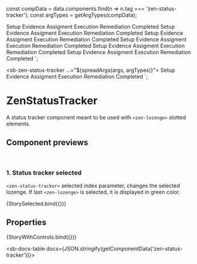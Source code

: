 
const compData = data.components.find(n => n.tag === 'zen-status-tracker');
const argTypes = getArgTypes(compData);

<Meta title="Navigation/Status Tracker" component="zen-status-tracker" argTypes={argTypes} />

  <sb-zen-space vertical spacing="lg">
    <sb-zen-status-tracker selected="0">
      <sb-zen-lozenge>Setup</sb-zen-lozenge>
      <sb-zen-lozenge>Evidence Assigment</sb-zen-lozenge>
      <sb-zen-lozenge>Execution</sb-zen-lozenge>
      <sb-zen-lozenge>Remediation</sb-zen-lozenge>
      <sb-zen-lozenge>Completed</sb-zen-lozenge>
    </sb-zen-status-tracker>
    <sb-zen-status-tracker selected="1">
      <sb-zen-lozenge>Setup</sb-zen-lozenge>
      <sb-zen-lozenge>Evidence Assigment</sb-zen-lozenge>
      <sb-zen-lozenge>Execution</sb-zen-lozenge>
      <sb-zen-lozenge>Remediation</sb-zen-lozenge>
      <sb-zen-lozenge>Completed</sb-zen-lozenge>
    </sb-zen-status-tracker>
    <sb-zen-status-tracker selected="2">
      <sb-zen-lozenge>Setup</sb-zen-lozenge>
      <sb-zen-lozenge>Evidence Assigment</sb-zen-lozenge>
      <sb-zen-lozenge>Execution</sb-zen-lozenge>
      <sb-zen-lozenge>Remediation</sb-zen-lozenge>
      <sb-zen-lozenge>Completed</sb-zen-lozenge>
    </sb-zen-status-tracker>
    <sb-zen-status-tracker selected="3">
      <sb-zen-lozenge>Setup</sb-zen-lozenge>
      <sb-zen-lozenge>Evidence Assigment</sb-zen-lozenge>
      <sb-zen-lozenge>Execution</sb-zen-lozenge>
      <sb-zen-lozenge>Remediation</sb-zen-lozenge>
      <sb-zen-lozenge>Completed</sb-zen-lozenge>
    </sb-zen-status-tracker>
    <sb-zen-status-tracker selected="4">
      <sb-zen-lozenge>Setup</sb-zen-lozenge>
      <sb-zen-lozenge>Evidence Assigment</sb-zen-lozenge>
      <sb-zen-lozenge>Execution</sb-zen-lozenge>
      <sb-zen-lozenge>Remediation</sb-zen-lozenge>
      <sb-zen-lozenge>Completed</sb-zen-lozenge>
    </sb-zen-status-tracker>
    <sb-zen-status-tracker archived selected="-1">
      <sb-zen-lozenge>Setup</sb-zen-lozenge>
      <sb-zen-lozenge>Evidence Assigment</sb-zen-lozenge>
      <sb-zen-lozenge>Execution</sb-zen-lozenge>
      <sb-zen-lozenge>Remediation</sb-zen-lozenge>
      <sb-zen-lozenge>Completed</sb-zen-lozenge>
    </sb-zen-status-tracker>
  </sb-zen-space>
`;

  <sb-zen-status-tracker ...="${spreadArgs(args, argTypes)}">
    <sb-zen-lozenge>Setup</sb-zen-lozenge>
    <sb-zen-lozenge>Evidence Assigment</sb-zen-lozenge>
    <sb-zen-lozenge>Execution</sb-zen-lozenge>
    <sb-zen-lozenge>Remediation</sb-zen-lozenge>
    <sb-zen-lozenge>Completed</sb-zen-lozenge>
  </sb-zen-status-tracker>
`;

# ZenStatusTracker

A status tracker component meant to be used with `<zen-lozenge>` slotted elements.

## Component previews

<br />

### 1. Status tracker selected

`<zen-status-tracker>` selected index parameter, changes the selected lozenge. If last `<zen-lozenge>` is selected, it is displayed in green color.

<Canvas>
  <Story name="StorySelected">{StorySelected.bind({})}</Story>
</Canvas>

## Properties

<Canvas>
  <Story
    name="default"
    args={{
      ...getDefaultArgs(argTypes),
    }}
  >
    {StoryWithControls.bind({})}
  </Story>
</Canvas>

<ArgsTable story="default" />

<sb-docs-table docs={JSON.stringify(getComponentData('zen-status-tracker'))}></sb-docs-table>
